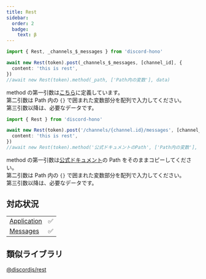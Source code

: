 ```yaml
---
title: Rest
sidebar:
  order: 2
  badge:
    text: β
---
```



<Tabs>
<TabItem label="変数">

```ts
import { Rest, _channels_$_messages } from 'discord-hono'

await new Rest(token).post(_channels_$_messages, [channel_id], {
  content: 'this is rest',
})
//await new Rest(token).method(_path, ['Path内の変数'], data)
```

method の第一引数は[こちら](https://github.com/luisfun/discord-hono/blob/main/src/rest-api/rest-path.ts)に定義しています。  
第二引数は Path 内の `{}` で囲まれた変数部分を配列で入力してください。  
第三引数以降は、必要なデータです。

</TabItem>
<TabItem label="ドキュメントPath">

```ts
import { Rest } from 'discord-hono'

await new Rest(token).post('/channels/{channel.id}/messages', [channel_id], {
  content: 'this is rest',
})
//await new Rest(token).method('公式ドキュメントのPath', ['Path内の変数'], data)
```

method の第一引数は[公式ドキュメント](https://discord.com/developers/docs/resources/message#create-message)の Path をそのままコピーしてください。  
第二引数は Path 内の `{}` で囲まれた変数部分を配列で入力してください。  
第三引数以降は、必要なデータです。

</TabItem>
</Tabs>

## 対応状況

|                                                                          |     |
| ------------------------------------------------------------------------ | --- |
| [Application](https://discord.com/developers/docs/resources/application) | ✅  |
| [Messages](https://discord.com/developers/docs/resources/message)        | ✅  |

## 類似ライブラリ
[@discordjs/rest](https://discord.js.org/docs/packages/rest/main)

